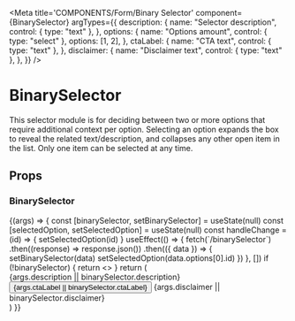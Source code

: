 
<Meta
  title='COMPONENTS/Form/Binary Selector'
  component={BinarySelector}
  argTypes={{
    description: {
      name: "Selector description",
      control: { type: "text" },
    },
    options: {
      name: "Options amount",
      control: { type: "select" },
      options: [1, 2],
    },
    ctaLabel: {
      name: "CTA text",
      control: { type: "text" },
    },
    disclaimer: {
      name: "Disclaimer text",
      control: { type: "text" },
    },
  }}
/>

# BinarySelector

This selector module is for deciding between two or more options that require additional context per option.
Selecting an option expands the box to reveal the related text/description, and collapses any other open item in the list.
Only one item can be selected at any time.

## Props

<Props of={BinarySelector} />

### BinarySelector

<Preview>
  <Story name='Binary Selector' args={{ options: 2 }}>
    {(args) => {
      const [binarySelector, setBinarySelector] = useState(null)
      const [selectedOption, setSelectedOption] = useState(null)
      const handleChange = (id) => {
        setSelectedOption(id)
      }
      useEffect(() => {
        fetch(`/binarySelector`)
          .then((response) => response.json())
          .then(({ data }) => {
            setBinarySelector(data)
            setSelectedOption(data.options[0].id)
          })
      }, [])
      if (!binarySelector) {
        return <></>
      }
      return (
        <Wrapper>
          <section className='shadow-card-normal text-navy-06 flex max-w-[360px] flex-col gap-3 bg-white p-4 font-medium'>
            <RichText className=' text-2.5'>
              {args.description || binarySelector.description}
            </RichText>
            <BinarySelector
              onChange={handleChange}
              value={selectedOption}
              options={binarySelector.options.slice(0, args.options)}
            />
            <div className='flex flex-col gap-1'>
              <Button>{args.ctaLabel || binarySelector.ctaLabel}</Button>
              <RichText className='b7'>
                {args.disclaimer || binarySelector.disclaimer}
              </RichText>
            </div>
          </section>
        </Wrapper>
      )
    }}
  </Story>
</Preview>
